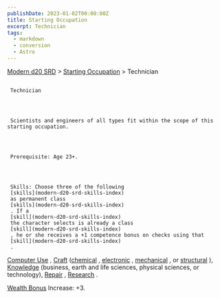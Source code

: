 ```yaml
---
publishDate: 2023-01-02T00:00:00Z
title: Starting Occupation
excerpt: Technician
tags:
  - markdown
  - conversion
  - Astro
---
```


[Modern d20 SRD](/#modernD20) >
[Starting Occupation](modern-d20-srd-starting-occupation-index) > Technician

##

     Technician




     Scientists and engineers of all types fit within the scope of this starting occupation.




     Prerequisite: Age 23+.




     Skills: Choose three of the following
     [skills](modern-d20-srd-skills-index)
     as permanent class
     [skills](modern-d20-srd-skills-index)
     . If a
     [skill](modern-d20-srd-skills-index)
     the character selects is already a class
     [skill](modern-d20-srd-skills-index)
     , he or she receives a +1 competence bonus on checks using that
     [skill](modern-d20-srd-skills-index)
     .

[Computer Use](modern-d20-srd-skills-computer-use)
,
[Craft](modern-d20-srd-skills-craft)
([chemical](modern-d20-srd-skills-craft-chemical)
,
[electronic](modern-d20-srd-skills-craft-electronic)
,
[mechanical](modern-d20-srd-skills-craft-mechanical)
, or
[structural](modern-d20-srd-skills-craft-structural)
),
[Knowledge](modern-d20-srd-skills-knowledge)
(business, earth and life sciences, physical sciences, or technology),
[Repair](modern-d20-srd-skills-repair)
,
[Research](modern-d20-srd-skills-research)
.

[Wealth Bonus](modern-d20-srd-wealth-wealth-bonus)
Increase: +3.
